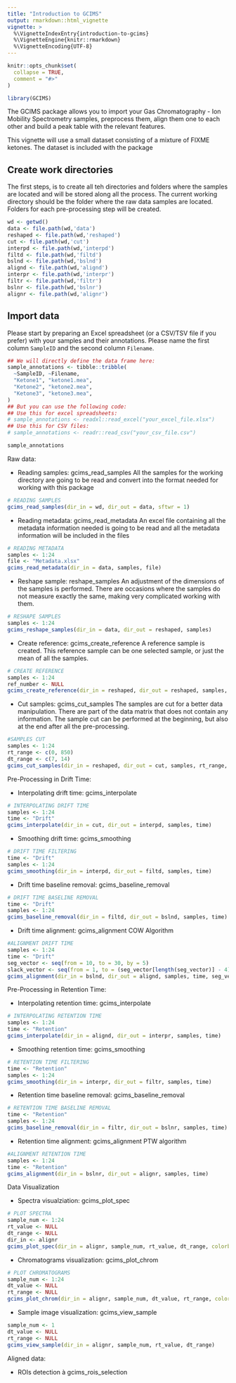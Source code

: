 ```yaml
---
title: "Introduction to GCIMS"
output: rmarkdown::html_vignette
vignette: >
  %\VignetteIndexEntry{introduction-to-gcims}
  %\VignetteEngine{knitr::rmarkdown}
  %\VignetteEncoding{UTF-8}
---
```


```r
knitr::opts_chunk$set(
  collapse = TRUE,
  comment = "#>"
)
```

```r
library(GCIMS)
```

The GCIMS package allows you to import your Gas Chromatography - Ion Mobility Spectrometry samples,
preprocess them, align them one to each other and build a peak table with the relevant features.

This vignette will use a small dataset consisting of a mixture of FIXME ketones. The
dataset is included with the package

## Create work directories

The first steps, is to create all teh directories and folders where the samples are located and will be stored along all the process. 
The current working directory should be the folder where the raw data samples are located. Folders for each pre-processing step will be 
created.

```r
wd <- getwd()
data <- file.path(wd,'data')
reshaped <- file.path(wd,'reshaped')
cut <- file.path(wd,'cut')
interpd <- file.path(wd,'interpd')
filtd <- file.path(wd,'filtd')
bslnd <- file.path(wd,'bslnd')
alignd <- file.path(wd,'alignd')
interpr <- file.path(wd,'interpr')
filtr <- file.path(wd,'filtr')
bslnr <- file.path(wd,'bslnr')
alignr <- file.path(wd,'alignr')
```

## Import data

Please start by preparing an Excel spreadsheet (or a CSV/TSV file if you prefer)
with your samples and their annotations. Please name the first column `SampleID`
and the second column `Filename`.

```r
## We will directly define the data frame here:
sample_annotations <- tibble::tribble(
  ~SampleID, ~Filename,
  "Ketone1", "ketone1.mea",
  "Ketone2", "ketone2.mea",
  "Ketone3", "ketone3.mea",
)
## But you can use the following code:
## Use this for excel spreadsheets:
# sample_annotations <- readxl::read_excel("your_excel_file.xlsx")
## Use this for CSV files:
# sample_annotations <- readr::read_csv("your_csv_file.csv")

sample_annotations
```

Raw data:

- Reading samples: gcims_read_samples
All the samples for the working directory are going to be read and convert into the format needed for working with this package

```r
# READING SAMPLES
gcims_read_samples(dir_in = wd, dir_out = data, sftwr = 1)
```

- Reading metadata: gcims_read_metadata
An excel file containing all the metadata information needed is going to be read and all the metadata information will be included 
in the files

```r
# READING METADATA
samples <- 1:24
file <- "Metadata.xlsx"
gcims_read_metadata(dir_in = data, samples, file)
```

- Reshape sample: reshape_samples
An adjustment of the dimensions of the samples is performed. There are occasions where the samples do not measure exactly the same,
making very complicated working with them.

```r
# RESHAPE SAMPLES
samples <- 1:24
gcims_reshape_samples(dir_in = data, dir_out = reshaped, samples)
```

- Create reference: gcims_create_reference
A reference sample is created. This reference sample can be one selected sample, or just the mean of all the samples.

```r
# CREATE REFERENCE
samples <- 1:24
ref_number <- NULL
gcims_create_reference(dir_in = reshaped, dir_out = reshaped, samples, ref_number)
```

- Cut samples: gcims_cut_samples
The samples are cut for a better data manipulation. There are part of the data matrix that does not contain any information.
The sample cut can be performed at the beginning, but also at the end after all the pre-processing.

```r
#SAMPLES CUT
samples <- 1:24
rt_range <- c(0, 850)
dt_range <- c(7, 14)
gcims_cut_samples(dir_in = reshaped, dir_out = cut, samples, rt_range, dt_range)
```

Pre-Processing in Drift Time:

- Interpolating drift time: gcims_interpolate

```r
# INTERPOLATING DRIFT TIME
samples <- 1:24
time <- "Drift"
gcims_interpolate(dir_in = cut, dir_out = interpd, samples, time)
```

- Smoothing drift time: gcims_smoothing

```r
# DRIFT TIME FILTERING
time <- "Drift"
samples <- 1:24
gcims_smoothing(dir_in = interpd, dir_out = filtd, samples, time)
```

- Drift time baseline removal: gcims_baseline_removal

```r
# DRIFT TIME BASELINE REMOVAL
time <- "Drift"
samples <- 1:24
gcims_baseline_removal(dir_in = filtd, dir_out = bslnd, samples, time)
```

- Drift time alignment: gcims_alignment
COW Algorithm

```r
#ALIGNMENT DRIFT TIME
samples <- 1:24
time <- "Drift"
seg_vector <- seq(from = 10, to = 30, by = 5)
slack_vector <- seq(from = 1, to = (seg_vector[length(seg_vector)] - 4), by = 3)
gcims_alignment(dir_in = bslnd, dir_out = alignd, samples, time, seg_vector, slack_vector)
```


Pre-Processing in Retention Time:

- Interpolating retention time: gcims_interpolate

```r
# INTERPOLATING RETENTION TIME
samples <- 1:24
time <- "Retention"
gcims_interpolate(dir_in = alignd, dir_out = interpr, samples, time)
```

- Smoothing retention time: gcims_smoothing

```r
# RETENTION TIME FILTERING
time <- "Retention"
samples <- 1:24
gcims_smoothing(dir_in = interpr, dir_out = filtr, samples, time)
```

- Retention time baseline removal: gcims_baseline_removal

```r
# RETENTION TIME BASELINE REMOVAL
time <- "Retention"
samples <- 1:24 
gcims_baseline_removal(dir_in = filtr, dir_out = bslnr, samples, time)
```

- Retention time alignment: gcims_alignment
PTW algorithm

```r
#ALIGNMENT RETENTION TIME
samples <- 1:24
time <- "Retention"
gcims_alignment(dir_in = bslnr, dir_out = alignr, samples, time)
```


Data Visualization

- Spectra visualziation: gcims_plot_spec

```r
# PLOT SPECTRA
sample_num <- 1:24
rt_value <- NULL
dt_range <- NULL
dir_in <- alignr
gcims_plot_spec(dir_in = alignr, sample_num, rt_value, dt_range, colorby = "Name")
```

- Chromatograms visualization: gcims_plot_chrom

```r
# PLOT CHROMATOGRAMS
sample_num <- 1:24
dt_value <- NULL
rt_range <- NULL
gcims_plot_chrom(dir_in = alignr, sample_num, dt_value, rt_range, colorby = "Name")
```

- Sample image visualization: gcims_view_sample

```r
sample_num <- 1
dt_value <- NULL
rt_range <- NULL
gcims_view_sample(dir_in = alignr, sample_num, rt_value, dt_range)
```

Aligned data:

- ROIs detection à gcims_rois_selection
